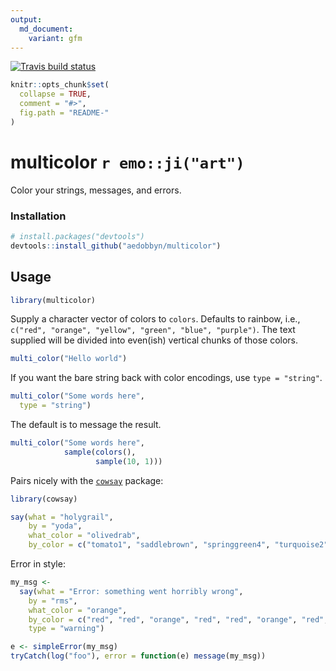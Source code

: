 ```yaml
---
output:
  md_document:
    variant: gfm
---
```


[![Travis build status](https://travis-ci.org/aedobbyn/multicolor.svg?branch=master)](https://travis-ci.org/aedobbyn/multicolor)


```r
knitr::opts_chunk$set(
  collapse = TRUE,
  comment = "#>",
  fig.path = "README-"
)
```

# multicolor `r emo::ji("art")`

Color your strings, messages, and errors.

### Installation 

```r
# install.packages("devtools")
devtools::install_github("aedobbyn/multicolor")
```


## Usage

```r
library(multicolor)
```

Supply a character vector of colors to `colors`. Defaults to rainbow, i.e., `c("red", "orange", "yellow", "green", "blue", "purple")`. The text supplied will be divided into even(ish) vertical chunks of those colors.

```r
multi_color("Hello world")
```

If you want the bare string back with color encodings, use `type = "string"`.

```r
multi_color("Some words here",
  type = "string")
```

The default is to message the result. 

```r
multi_color("Some words here",
            sample(colors(), 
                   sample(10, 1)))
```


Pairs nicely with the [`cowsay`](https://github.com/sckott/cowsay) package:

```r
library(cowsay)

say(what = "holygrail", 
    by = "yoda",
    what_color = "olivedrab",
    by_color = c("tomato1", "saddlebrown", "springgreen4", "turquoise2"))
```

Error in style:

```r
my_msg <- 
  say(what = "Error: something went horribly wrong",
    by = "rms",
    what_color = "orange",
    by_color = c("red", "red", "orange", "red", "red", "orange", "red", "red"),
    type = "warning")

e <- simpleError(my_msg)
tryCatch(log("foo"), error = function(e) message(my_msg))
```


